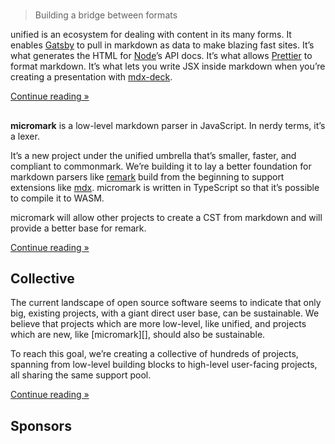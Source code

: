 
# <Logo name="unified" />

> Building a bridge between formats

unified is an ecosystem for dealing with content in its many forms.
It enables [Gatsby][] to pull in markdown as data to make blazing fast sites.
It’s what generates the HTML for [Node][]’s API docs.
It’s what allows [Prettier][] to format markdown.
It’s what lets you write JSX inside markdown when you’re creating a
presentation with [mdx-deck][].

[Continue reading »](/about)

## <Logo name="micromark" /><Indicator />

**micromark** is a low-level markdown parser in JavaScript.
In nerdy terms, it’s a lexer.

It’s a new project under the unified umbrella that’s smaller, faster, and
compliant to commonmark.
We’re building it to lay a better foundation for markdown parsers like
[remark][] build from the beginning to support extensions like [mdx][].
micromark is written in TypeScript so that it’s possible to compile it to WASM.

micromark will allow other projects to create a CST from markdown and will
provide a better base for remark.

[Continue reading »](/micromark)

## Collective<Indicator />

The current landscape of open source software seems to indicate that only big,
existing projects, with a giant direct user base, can be sustainable.
We believe that projects which are more low-level, like unified, and projects
which are new, like [micromark][], should also be sustainable.

To reach this goal, we’re creating a collective of hundreds of projects,
spanning from low-level building blocks to high-level user-facing projects,
all sharing the same support pool.

[Continue reading »](/collective)

## Sponsors

<!-- TODO: list of sponsors. -->

<!-- Definitions -->

[gatsby]: https://www.gatsbyjs.org

[node]: https://nodejs.org/en/

[prettier]: https://prettier.io

[mdx-deck]: https://github.com/jxnblk/mdx-deck

[remark]: https://github.com/remarkjs/remark

[mdx]: https://github.com/mdx-js/mdx
